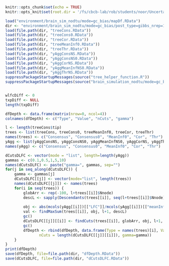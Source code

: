 ```r
knitr::opts_chunk$set(echo = TRUE)
knitr::opts_knit$set(root.dir = '/fs/cbcb-lab/rob/students/noor/Uncertainity/treeTerminusScripts')
```

```r
load("environment/brain_sim_nodtu/mode=gc_bias/mapDf.RData")
dir <- "environment/brain_sim_nodtu/mode=gc_bias/post_type=gibbs_nrep=100_tf=100/comp_trees"
load(file.path(dir, "treeCons.RData"))
load(file.path(dir, "treeCons0.RData"))
load(file.path(dir, "treeCor.RData"))
load(file.path(dir, "treeMeanInf0.RData"))
load(file.path(dir, "treeThr.RData"))
load(file.path(dir, "yAggConsNS.RData"))
load(file.path(dir, "yAggConsNS0.RData"))
load(file.path(dir, "yAggCorNS.RData"))
load(file.path(dir, "yAggMeanInfNS0.RData"))
load(file.path(dir, "yAggThrNS.RData"))
suppressPackageStartupMessages(source("tree_helper_function.R"))
suppressPackageStartupMessages(source("brain_simulation_nodtu/mode=gc_bias/post_type=gibbs_nrep=100_tf=100/tree_analysis/tree_filter.R"))


wlfcDiff <- 0
txpDiff <- NULL
length(txpDiff)
```

```r
dfDepth <- data.frame(matrix(nrow=0, ncol=4))
colnames(dfDepth) <- c("Type", "Value", "nCuts", "gamma")

l <- length(treeCons$tip)
trees <- list(treeCons, treeCons0, treeMeanInf0, treeCor, treeThr)
names(trees) <- c("Consensus", "Consensus0", "MeanInf0", "Cor", "Thr")
yAgg <- list(yAggConsNS, yAggConsNS0, yAggMeanInfNS0, yAggCorNS, yAggThrNS)
names(yAgg) <- c("Consensus", "Consensus0", "MeanInf0", "Cor", "Thr")

dCutsDLFC <- vector(mode = "list", length=length(yAgg))
gammas <- c(0.1,0.5,1,5,10)
names(dCutsDLFC) <- paste("gamma=", gammas, sep="")
for(j in seq_along(dCutsDLFC)) {
    gamma <- gammas[j]
    dCutsDLFC[[j]] <- vector(mode="list", length(trees))
    names(dCutsDLFC[[j]]) <- names(trees)
    for(i in seq(trees)) {
        globArr <- rep(-100, l+trees[[i]]$Nnode)
        descL <- sapply(Descendants(trees[[i]], seq(l+trees[[i]]$Nnode)), length)
        
        obj <- abs(mcols(yAgg[[i]])[["LFC"]]/mcols(yAgg[[i]])[["meanInfRV"]]) - gamma*node.depth(trees[[i]],2)
        val <- findMaxSum(trees[[i]], obj, l+1, descL)
        gc()
        dCutsDLFC[[j]][[i]] <- findCuts(trees[[i]], globArr, obj, l+1, descL)
        gc()
        dfDepth <- rbind(dfDepth, data.frame(Type = names(trees)[i], Value = val,
               nCuts = length(dCutsDLFC[[j]][[i]]), gamma=gamma))
    }
}
print(dfDepth)
save(dfDepth, file=file.path(dir, "dfDepth.RData"))
save(dCutsDLFC, file=file.path(dir, "dCutsDLFC.RData"))
```